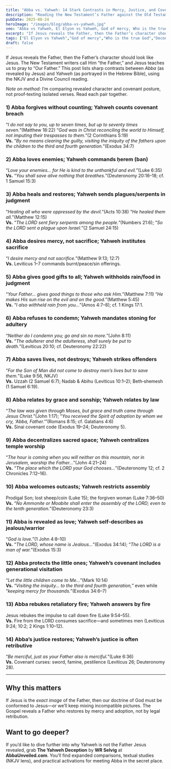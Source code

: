 ```yaml
---
title: "Abba vs. Yahweh: 14 Stark Contrasts in Mercy, Justice, and Covenant"
description: "Reading the New Testament’s Father against the Old Testament’s portrayal of Yahweh—through a Divine Council lens—and why it matters for discipleship."
pubDate: 2025-08-24
heroImage: "/images/blog/abba-vs-yahweh.jpg"
seo: "Abba vs Yahweh, El Elyon vs Yahweh, God of mercy, Who is the true God, deconstruction and faith, NKJV, Divine Council"
excerpt: "If Jesus reveals the Father, then the Father’s character should look like Jesus. Here are 14 concise contrasts to help you see the fault lines."
tags: ["El Elyon vs Yahweh","God of mercy","Who is the true God","Deconstruction and faith","Abba Unveiled","NKJV"]
draft: false
---
```


If Jesus reveals the Father, then the Father’s character should look like Jesus. The New Testament writers call Him “the Father,” and Jesus teaches us to pray to “Our Father.” This post lists sharp contrasts between *Abba* (as revealed by Jesus) and *Yahweh* (as portrayed in the Hebrew Bible), using the NKJV and a Divine Council reading.

*Note on method:* I’m comparing revealed character and covenant posture, not proof‑texting isolated verses. Read each pair together.

### 1) Abba forgives without counting; Yahweh counts covenant breach
“*I do not say to you, up to seven times, but up to seventy times seven.*”(Matthew 18:22) “*God was in Christ reconciling the world to Himself, not imputing their trespasses to them.*”(2 Corinthians 5:19)  
**Vs.** “*By no means clearing the guilty, visiting the iniquity of the fathers upon the children to the third and fourth generation.*”(Exodus 34:7)

### 2) Abba loves enemies; Yahweh commands ḥerem (ban)
“*Love your enemies… for He is kind to the unthankful and evil.*”(Luke 6:35)  
**Vs.** “*You shall save alive nothing that breathes.*”(Deuteronomy 20:16–18; cf. 1 Samuel 15:3)

### 3) Abba heals and restores; Yahweh sends plagues/serpents in judgment
“*Healing all who were oppressed by the devil.*”(Acts 10:38) “*He healed them all.*”(Matthew 12:15)  
**Vs.** “*The LORD sent fiery serpents among the people.*”(Numbers 21:6); “*So the LORD sent a plague upon Israel.*”(2 Samuel 24:15)

### 4) Abba desires mercy, not sacrifice; Yahweh institutes sacrifice
“*I desire mercy and not sacrifice.*”(Matthew 9:13; 12:7)  
**Vs.** Leviticus 1–7 commands burnt/peace/sin offerings.

### 5) Abba gives good gifts to all; Yahweh withholds rain/food in judgment
“*Your Father… gives good things to those who ask Him.*”(Matthew 7:11) “*He makes His sun rise on the evil and on the good.*”(Matthew 5:45)  
**Vs.** “*I also withheld rain from you…*”(Amos 4:7–8); cf. 1 Kings 17:1.

### 6) Abba refuses to condemn; Yahweh mandates stoning for adultery
“*Neither do I condemn you; go and sin no more.*”(John 8:11)  
**Vs.** “*The adulterer and the adulteress, shall surely be put to death.*”(Leviticus 20:10; cf. Deuteronomy 22:22)

### 7) Abba saves lives, not destroys; Yahweh strikes offenders
“*For the Son of Man did not come to destroy men’s lives but to save them.*”(Luke 9:56, NKJV)  
**Vs.** Uzzah (2 Samuel 6:7); Nadab & Abihu (Leviticus 10:1–2); Beth‑shemesh (1 Samuel 6:19).

### 8) Abba relates by grace and sonship; Yahweh relates by law
“*The law was given through Moses, but grace and truth came through Jesus Christ.*”(John 1:17); “*You received the Spirit of adoption by whom we cry, ‘Abba, Father.’*”(Romans 8:15; cf. Galatians 4:6)  
**Vs.** Sinai covenant code (Exodus 19–24; Deuteronomy 5).

### 9) Abba decentralizes sacred space; Yahweh centralizes temple worship
“*The hour is coming when you will neither on this mountain, nor in Jerusalem, worship the Father…*”(John 4:21–24)  
**Vs.** “*The place which the LORD your God chooses…*”(Deuteronomy 12; cf. 2 Chronicles 7:12–16).

### 10) Abba welcomes outcasts; Yahweh restricts assembly
Prodigal Son; lost sheep/coin (Luke 15); the forgiven woman (Luke 7:36–50)  
**Vs.** “*No Ammonite or Moabite shall enter the assembly of the LORD; even to the tenth generation.*”(Deuteronomy 23:3)

### 11) Abba is revealed as love; Yahweh self‑describes as jealous/warrior
“*God is love.*”(1 John 4:8–10)  
**Vs.** “*The LORD, whose name is Jealous…*”(Exodus 34:14); “*The LORD is a man of war.*”(Exodus 15:3)

### 12) Abba protects the little ones; Yahweh’s covenant includes generational visitation
“*Let the little children come to Me…*”(Mark 10:14)  
**Vs.** “*Visiting the iniquity… to the third and fourth generation,*” even while “*keeping mercy for thousands.*”(Exodus 34:6–7)

### 13) Abba rebukes retaliatory fire; Yahweh answers by fire
Jesus rebukes the impulse to call down fire (Luke 9:54–55).  
**Vs.** Fire from the LORD consumes sacrifice—and sometimes men (Leviticus 9:24; 10:2; 2 Kings 1:10–12).

### 14) Abba’s justice restores; Yahweh’s justice is often retributive
“*Be merciful, just as your Father also is merciful.*”(Luke 6:36)  
**Vs.** Covenant curses: sword, famine, pestilence (Leviticus 26; Deuteronomy 28).

---

## Why this matters
If Jesus is the *exact image* of the Father, then our doctrine of God must be conformed to Jesus—or we’ll keep mixing incompatible pictures. The Gospel reveals a Father who restores by mercy and adoption, not by legal retribution.

## Want to go deeper?
If you’d like to dive further into why Yahweh is not the Father Jesus revealed, grab **The Yahweh Deception** by **WR Selvig** at **AbbaUnveiled.com**. You’ll find expanded comparisons, textual studies (NKJV lens), and practical activations for meeting Abba in the secret place.
